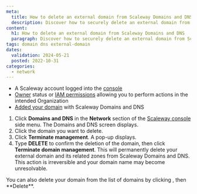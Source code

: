 ```yaml
---
meta:
  title: How to delete an external domain from Scaleway Domains and DNS
  description: Discover how to securely delete an external domain from Scaleway's Domains and DNS service. Follow these steps to terminate domain management, ensuring irreversible deletion and removing associated DNS zones.
content:
  h1: How to delete an external domain from Scaleway Domains and DNS
  paragraph: Discover how to securely delete an external domain from Scaleway's Domains and DNS service. Follow these steps to terminate domain management, ensuring irreversible deletion and removing associated DNS zones.
tags: domain dns external-domain
dates:
  validation: 2024-05-21
  posted: 2022-10-31
categories:
  - network
---
```


<Macro id="requirements" />

- A Scaleway account logged into the [console](https://console.scaleway.com)
- [Owner](/identity-and-access-management/iam/concepts/#owner) status or [IAM permissions](/identity-and-access-management/iam/concepts/#permission) allowing you to perform actions in the intended Organization
- [Added your domain](/network/domains-and-dns/how-to/add-external-domain/) with Scaleway Domains and DNS

1. Click **Domains and DNS** in the **Network** section of the [Scaleway console](https://console.scaleway.com) side menu. The Domains and DNS screen displays.
2. Click the domain you want to delete.
3. Click **Terminate management**. A pop-up displays.
4. Type **DELETE** to confirm the deletion of the domain, then click **Terminate domain management**.
    <Message type="important">
      This will permanently delete your external domain and its related zones from Scaleway Domains and DNS. This action is irreversible and your domain name may become unresolvable.
    </Message>

<Message type="tip">
  You can also delete your domain from the list of domains by clicking <Icon name="more" />, then **Delete**.
</Message>


